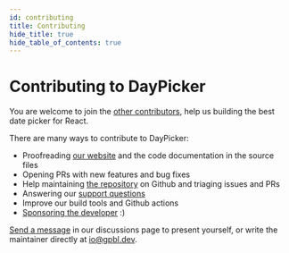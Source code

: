```yaml
---
id: contributing
title: Contributing
hide_title: true
hide_table_of_contents: true
---
```


# Contributing to DayPicker

You are welcome to join the [other
contributors](https://github.com/gpbl/react-day-picker/graphs/contributors),
help us building the best date picker for React. 

There are many ways to contribute to DayPicker:

- Proofreading [our website](http://react-day-picker-next.netlify.app) and the
  code documentation in the source files
- Opening PRs with new features and bug fixes
- Help maintaining [the repository](https://github.com/gpbl/react-day-picker) on Github and triaging issues and PRs
- Answering our [support questions](https://github.com/gpbl/react-day-picker/discussions/categories/support)
- Improve our build tools and Github actions
- [Sponsoring the developer](https://github.com/sponsors/gpbl) :)

[Send a
message](https://github.com/gpbl/react-day-picker/discussions)
in our discussions page to present yourself, or write the maintainer directly at
io@gpbl.dev.
